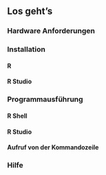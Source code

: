 ## Los geht's
### Hardware Anforderungen
### Installation
#### R
#### R Studio
### Programmausführung
#### R Shell
#### R Studio
#### Aufruf von der Kommandozeile
### Hilfe

